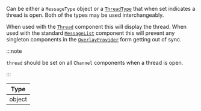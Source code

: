 Can be either a `MessageType` object or a [`ThreadType`](https://github.com/GetStream/stream-chat-react-native/blob/develop/package/src/contexts/threadContext/ThreadContext.tsx) that when set indicates a thread is open.
Both of the types may be used interchangeably.

When used with the [`Thread`](../../../../ui-components/thread.mdx) component this will display the thread.
When used with the standard [`MessageList`](../../../../ui-components/message-list.mdx) component this will prevent any singleton components in the [`OverlayProvider`](../../../../core-components/overlay-provider.mdx) form getting out of sync.

:::note

`thread` should be set on all `Channel` components when a thread is open.

:::

| Type   |
| ------ |
| object |
